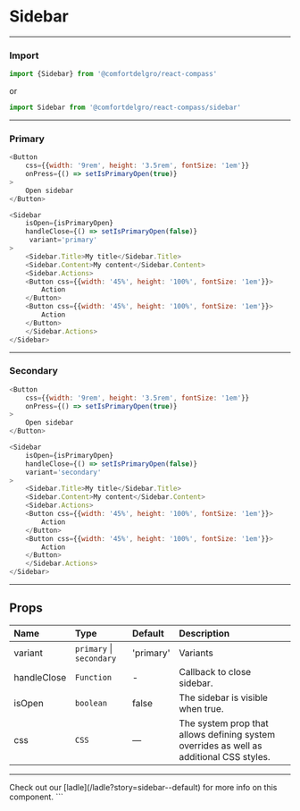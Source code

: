 
# Sidebar

---

### Import

```js
import {Sidebar} from '@comfortdelgro/react-compass'
```

or

```js
import Sidebar from '@comfortdelgro/react-compass/sidebar'
```

---

### Primary

<PrimarySidebar />

```js
<Button
    css={{width: '9rem', height: '3.5rem', fontSize: '1em'}}
    onPress={() => setIsPrimaryOpen(true)}
>
    Open sidebar
</Button>

<Sidebar
    isOpen={isPrimaryOpen}
    handleClose={() => setIsPrimaryOpen(false)}
     variant='primary'
>
    <Sidebar.Title>My title</Sidebar.Title>
    <Sidebar.Content>My content</Sidebar.Content>
    <Sidebar.Actions>
    <Button css={{width: '45%', height: '100%', fontSize: '1em'}}>
        Action
    </Button>
    <Button css={{width: '45%', height: '100%', fontSize: '1em'}}>
        Action
    </Button>
    </Sidebar.Actions>
</Sidebar>
```

---

### Secondary

<SecondarySidebar />

```js
<Button
    css={{width: '9rem', height: '3.5rem', fontSize: '1em'}}
    onPress={() => setIsPrimaryOpen(true)}
>
    Open sidebar
</Button>

<Sidebar
    isOpen={isPrimaryOpen}
    handleClose={() => setIsPrimaryOpen(false)}
    variant='secondary'
>
    <Sidebar.Title>My title</Sidebar.Title>
    <Sidebar.Content>My content</Sidebar.Content>
    <Sidebar.Actions>
    <Button css={{width: '45%', height: '100%', fontSize: '1em'}}>
        Action
    </Button>
    <Button css={{width: '45%', height: '100%', fontSize: '1em'}}>
        Action
    </Button>
    </Sidebar.Actions>
</Sidebar>
```

---

## Props

| Name        | Type                     | Default   | Description                                                                             |
| :---------- | :----------------------- | :-------- | :-------------------------------------------------------------------------------------- |
| variant     | `primary` \| `secondary` | 'primary' | Variants                                                                                |
| handleClose | `Function`               | -         | Callback to close sidebar.                                                              |
| isOpen      | `boolean`                | false     | The sidebar is visible when true.                                                       |
| css         | `CSS`                    | —         | The system prop that allows defining system overrides as well as additional CSS styles. |

---

<Callout>
  Check out our [ladle](/ladle?story=sidebar--default) for more info on this
  component.
</Callout>
```
